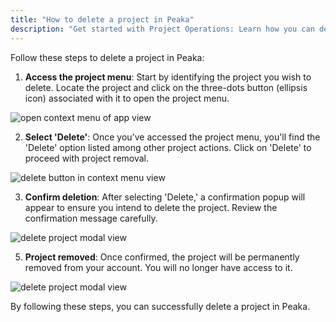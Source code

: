 ```yaml
---
title: "How to delete a project in Peaka"
description: "Get started with Project Operations: Learn how you can delete a project in Peaka."
---
```


Follow these steps to delete a project in Peaka:

1. **Access the project menu**: Start by identifying the project you wish to delete. Locate the project and click on the three-dots button (ellipsis icon) associated with it to open the project menu.

<img
  src="https://cdn.peaka.com/project-operations/click-3-dot.png"
  alt="open context menu of app view"
/>

2. **Select 'Delete'**: Once you've accessed the project menu, you'll find the 'Delete' option listed among other project actions. Click on 'Delete' to proceed with project removal.

<img
  src="https://cdn.peaka.com/project-operations/delete-app-1.png"
  alt="delete button in context menu view"
/>

3. **Confirm deletion**: After selecting 'Delete,' a confirmation popup will appear to ensure you intend to delete the project. Review the confirmation message carefully.

<img
  src="https://cdn.peaka.com/project-operations/delete-app-2.png"
  alt="delete project modal view"
/>

5. **Project removed**: Once confirmed, the project will be permanently removed from your account. You will no longer have access to it.

<img
  src="https://cdn.peaka.com/project-operations/delete-app-3.png"
  alt="delete project modal view"
/>

By following these steps, you can successfully delete a project in Peaka.
